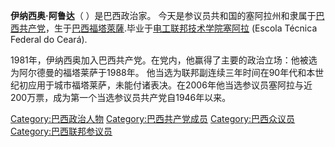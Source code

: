 {{Copy edit|time=2022-06-02T19:39:47+00:00}}
'''伊纳西奥·阿鲁达'''（{{lang-pt|Inácio Arruda}} {{bd|1957年|5月5日||}}）是巴西政治家。 今天是参议员共和国的塞阿拉州和隶属于[[巴西共产党|巴西共产党]]，生于[[巴西|巴西]][[福塔萊薩|福塔萊薩]].毕业于[[电工|电工]][[联邦技术学院塞阿拉|联邦技术学院塞阿拉]] (Escola Técnica Federal do Ceará).

1981年，伊纳西奥加入巴西共产党。在党内，他赢得了主要的政治立场：他被选为阿尔德曼的福塔莱萨于1988年。 他当选为联邦副连续三年时间在90年代和本世纪初应用于城市福塔莱萨，未能付诸表决。在2006年他当选参议员塞阿拉与近200万票，成为第一个当选参议员共产党自1946年以来。


[[Category:巴西政治人物|Category:巴西政治人物]]
[[Category:巴西共产党成员|Category:巴西共产党成员]]
[[Category:巴西众议员|Category:巴西众议员]]
[[Category:巴西联邦参议员|Category:巴西联邦参议员]]